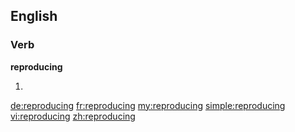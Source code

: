 ==English==

===Verb===
'''reproducing'''

# {{present participle of|reproduce}}

[[de:reproducing]]
[[fr:reproducing]]
[[my:reproducing]]
[[simple:reproducing]]
[[vi:reproducing]]
[[zh:reproducing]]